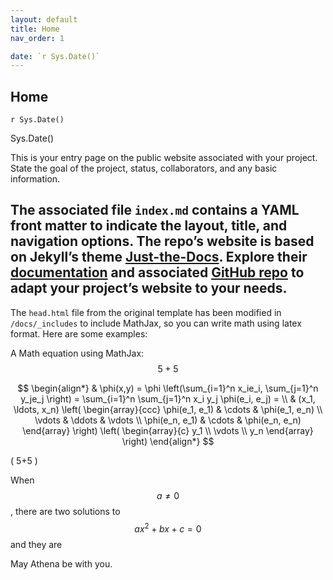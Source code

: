 ```yaml
---
layout: default
title: Home
nav_order: 1

date: `r Sys.Date()`
---
```


## Home

`r Sys.Date()`

Sys.Date()

This is your entry page on the public website associated with your project. State the goal of the project, status, collaborators, and any basic information.

The associated file `index.md` contains a YAML front matter to indicate the layout, title, and navigation options. The repo's website is based on Jekyll's theme [Just-the-Docs](https://pmarsceill.github.io/just-the-docs/). Explore their [documentation]([Just-the-Docs](https://pmarsceill.github.io/just-the-docs/)) and associated [GitHub repo](https://github.com/pmarsceill/just-the-docs) to adapt your project's website to your needs.
---

The `head.html` file from the original template has been modified in `/docs/_includes` to include MathJax, so you can write math using latex format. Here are some examples:

A Math equation using MathJax: $$5+5$$

$$
\begin{align*}
  & \phi(x,y) = \phi \left(\sum_{i=1}^n x_ie_i, \sum_{j=1}^n y_je_j \right)
  = \sum_{i=1}^n \sum_{j=1}^n x_i y_j \phi(e_i, e_j) = \\
  & (x_1, \ldots, x_n) \left( \begin{array}{ccc}
      \phi(e_1, e_1) & \cdots & \phi(e_1, e_n) \\
      \vdots & \ddots & \vdots \\
      \phi(e_n, e_1) & \cdots & \phi(e_n, e_n)
    \end{array} \right)
  \left( \begin{array}{c}
      y_1 \\
      \vdots \\
      y_n
    \end{array} \right)
\end{align*}
$$

\( 5+5 \)

When $$a \ne 0$$, there are two solutions to $$ax^2 + bx + c = 0$$ and they are
\begin{equation}
  x = \frac{-b \pm \sqrt{b^2-4ac}}{2a}
\end{equation}

May Athena be with you.
